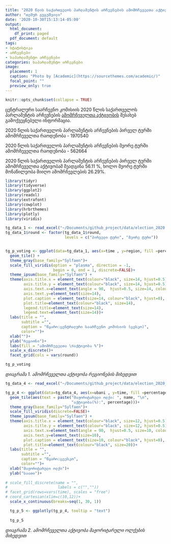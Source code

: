 ```yaml
---
title: "2020 წლის საქართველოს პარლამენტის არჩევნების ამომრჩეველთა აქტივობა"
author: "თემურ გუგუშვილი"
date: '2020-10-30T15:13:14-05:00'
output:
  html_document:
    df_print: paged
  pdf_document: default
tags:
- სტატისტიკა
- არჩევნები
- საპარლამენტო არჩევნები
categories: საპარლამენტო არჩევნები
image:
  placement: 1
  caption: "Photo by [Academic](https://sourcethemes.com/academic/)"
  focal_point: ""
  preview_only: true
---
```


```r
knitr::opts_chunk$set(collapse = TRUE)
```



ცენტრალური საარჩევნო კომისიის 2020 წლის საქართველოს პარლამენტის არჩევნების [ამომრჩეველთა აქტივობის](https://cesko.ge/geo/static/2938) შესახებ გამოქვეყნებული ინფორმაცია. 

2020 წლის საქართველოს პარლამენტის არჩევნების პირველ ტურში ამომრჩეველთა რაოდენობა - 1970540

2020 წლის საქართველოს პარლამენტის არჩევნების მეორე ტურში ამომრჩეველთა რაოდენობა - 562664

2020 წლის საქართველოს პარლამენტის არჩევნების პირველ ტურში ამომრჩეველთა აქტივობამ შეადგინა 56.11 %, ხოლო მეორე ტურში მონაწილეობა მიიღო ამომრჩევლების 26.29%.


```r
library(tidyr)
library(tidyverse)
library(ggplot2)
library(readxl)
library(extrafont)
library(cowplot)
library(hrbrthemes)
library(plotly)
library(viridis)
```


```r

tg_data_1 <- read_excel("~/Documents/github_project/data/election_2020.xlsx")
tg_data_1$round <- factor(tg_data_1$round, 
                          levels = c("პირველი ტური", "მეორე ტური"))


tg_p_voting <- ggplot(data=tg_data_1, aes(x=time , y=region, fill =percentage)) +
  geom_tile() +
  theme_gray(base_family="Sylfaen")+
  scale_fill_viridis(option = "plasma", direction = -1,
                     begin = 0, end = 1, discrete=FALSE)+
  theme_ipsum(base_family="Sylfaen") +
  theme(axis.title.x = element_text(colour="black", size=14, hjust=0.5),
        axis.title.y = element_text(colour="black", size=14, hjust=0.5),
        axis.text.x=element_text(angle = 90,  hjust=0.5, size=14, colour="black"),
        axis.text.y=element_text(size=14),
        plot.caption = element_text(size=14, colour="black", hjust=0),
        plot.title=element_text(colour="black", size=14),
        legend.title=element_text(size=14),
        legend.text=element_text(size=14))+
  labs(title = "",
       subtitle ="",
       caption = "წყარო:ცენტრალური საარჩევნო კომისიის (ცესკო)",
       color="")+
  xlab("")+
  ylab("რეგიონი")+ 
  labs(fill = "ამომრჩეველთა \nაქტივობა %")+
  scale_x_discrete()+
  facet_grid(cols = vars(round))

tg_p_voting

```
*დიაგრამა 1. ამომრჩეველთა აქტივობა რეგიონების მიხედვით*




```r
tg_data_4 <- read_excel("~/Documents/github_project/data/election_2020_ubani.xlsx")

tg_p_4 <- ggplot(data=tg_data_4, aes(x=ubani , y=time, fill =percentage)) +
  geom_tile(aes(text = paste("მაჟორიტარული ოლქი: ", name, "\n",
                             "აქტივობა(%):", percentage)))+ 
  theme_gray(base_family="Sylfaen")+
  scale_fill_viridis(discrete=FALSE)+
  theme_ipsum(base_family="Sylfaen") +
  theme(axis.title.x = element_text(colour="black", size=12, hjust=0.5),
        axis.title.y = element_text(colour="black", size=12, hjust=0.5),
        axis.text.x=element_text(angle = 90,  hjust=0.5, size=10, colour="black"), 
        axis.text.y=element_text(size=10),
        plot.caption = element_text(size=10, colour="black", hjust=0),
        plot.title=element_text(colour="black", size=20))+
  labs(title = "",
       subtitle ="",
       caption = "წყარო:ცეესკო",
       color="")+
  xlab("მაჟორიტარული ოლქი")+
  ylab("საათი")+
  
# scale_fill_discrete(name = "",
#                      labels = c("",""))
# facet_grid(rows=vars(time), scales = "free")
# coord_cartesian(xlim=c(10,12))+
  scale_x_continuous(breaks=seq(1, 30, 1))

  tg_p_5 <- ggplotly(tg_p_4, tooltip = "text") 
  
  tg_p_5 

```
*დიაგრამა 2. ამომრჩეველთა აქტივობა მაჟორიტარული ოლქების მიხედვით*



